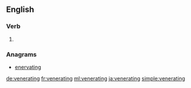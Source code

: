 ==English==

===Verb===
{{head|en|present participle}}

# {{present participle of|venerate|lang=en}}

===Anagrams===
* [[enervating#English|enervating]]

[[de:venerating]]
[[fr:venerating]]
[[ml:venerating]]
[[ja:venerating]]
[[simple:venerating]]